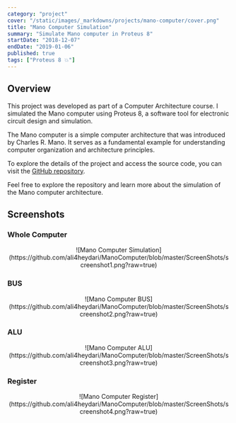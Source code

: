 ```yaml
---
category: "project"
cover: "/static/images/_markdowns/projects/mano-computer/cover.png"
title: "Mano Computer Simulation"
summary: "Simulate Mano computer in Proteus 8"
startDate: "2018-12-07"
endDate: "2019-01-06"
published: true
tags: ["Proteus 8 💥"]
---
```


## Overview

This project was developed as part of a Computer Architecture course. I simulated the Mano computer using Proteus 8, a software tool for electronic circuit design and simulation.

The Mano computer is a simple computer architecture that was introduced by Charles R. Mano. It serves as a fundamental example for understanding computer organization and architecture principles.

To explore the details of the project and access the source code, you can visit the [GitHub repository](https://github.com/ali4heydari/ManoComputer).

Feel free to explore the repository and learn more about the simulation of the Mano computer architecture.

## Screenshots

### Whole Computer
<center>
  ![Mano Computer
  Simulation](https://github.com/ali4heydari/ManoComputer/blob/master/ScreenShots/screenshot1.png?raw=true)
</center>

### BUS
<center>
  ![Mano Computer
  BUS](https://github.com/ali4heydari/ManoComputer/blob/master/ScreenShots/screenshot2.png?raw=true)
</center>

### ALU
<center>
  ![Mano Computer
  ALU](https://github.com/ali4heydari/ManoComputer/blob/master/ScreenShots/screenshot3.png?raw=true)
</center>

### Register
<center>
  ![Mano Computer
  Register](https://github.com/ali4heydari/ManoComputer/blob/master/ScreenShots/screenshot4.png?raw=true)
</center>
